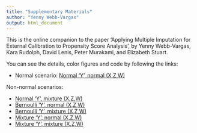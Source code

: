 ```yaml
---
title: "Supplementary Materials"
author: "Yenny Webb-Vargas"
output: html_document
---
```


This is the online companion to the paper 'Applying Multiple Imputation for External Calibration to Propensity Score Analysis', by Yenny Webb-Vargas, Kara Rudolph, David Lenis, Peter Murakami, and Elizabeth Stuart. 

You can see the details, color figures and code by following the links:

* Normal scenario: [Normal 'Y', normal (X,Z,W)](http://ywebbvar.github.io/PS_MIEC/Simulations/Y_normal_XZW_normal/)

Non-normal scenarios:

* [Normal 'Y', mixture (X,Z,W)](http://ywebbvar.github.io/PS_MIEC/Simulations/Y_normal_XZW_mixture/)
* [Bernoulli 'Y', normal (X,Z,W)](http://ywebbvar.github.io/PS_MIEC/Simulations/Y_bernoulli_XZW_normal/)
* [Bernoulli 'Y', mixture (X,Z,W)](http://ywebbvar.github.io/PS_MIEC/Simulations/Y_bernoulli_XZW_mixture/)
* [Mixture 'Y', normal (X,Z,W)](http://ywebbvar.github.io/PS_MIEC/Simulations/Y_mixture_XZW_normal/)
* [Mixture 'Y', mixture (X,Z,W)](http://ywebbvar.github.io/PS_MIEC/Simulations/Y_mixture_XZW_mixture/)